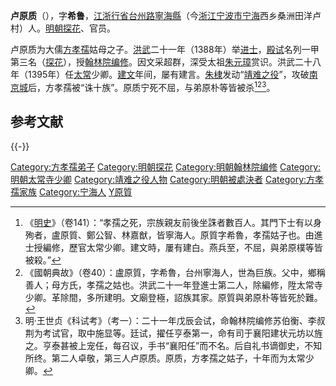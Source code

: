 '''卢原质'''（{{bd|1351年||1402年|catIdx=L卢}}），字'''希鲁'''，[[江浙行省|江浙行省]][[台州路|台州路]][[寧海縣_(浙江省)|寧海縣]]（今[[浙江|浙江]][[宁波市|宁波市]][[宁海县_(浙江省)|宁海]]西乡桑洲田洋卢村）人。[[明朝|明朝]][[探花|探花]]、官员。

卢原质为大儒[[方孝孺|方孝孺]]姑母之子。[[洪武|洪武]]二十一年（1388年）举[[进士|进士]]，[[殿试|殿试]]名列一甲第三名（[[探花|探花]]），授[[翰林院|翰林院]][[编修|编修]]。因文采超群，深受太祖[[朱元璋|朱元璋]]赏识。洪武二十八年（1395年）任[[太常寺|太常]]少卿。[[建文|建文]]年间，屡有建言。[[朱棣|朱棣]]发动“[[靖难之役|靖难之役]]”，攻破[[南京城|南京城]]后，方孝孺被“诛十族”。原质宁死不屈，与弟原朴等皆被杀<ref>《[[明史|明史]]》（卷141）：“孝孺之死，宗族親友前後坐誅者數百人。其門下士有以身殉者，盧原質、鄭公智、林嘉猷，皆寧海人。原質字希魯，孝孺姑子也。由進士授編修，歷官太常少卿。建文時，屢有建白。燕兵至，不屈，與弟原樸等皆被殺。”</ref><ref>《國朝典故》（卷40）：盧原質，字希魯，台州寧海人，世為巨族。父中，鄉稱善人；母方氏，孝孺之姑也。洪武二十一年登進士第二人，除編修，陞太常寺少卿。革除間，多所建明。文廟登極，詔族其家。原質與弟原朴等皆死於難。</ref><ref>明·王世贞《科试考》（考一）：二十一年戊辰会试，命翰林院编修苏伯衡、李叔荆为考试官，取中施显等。廷试，擢任亨泰第一，命有司于襄阳建状元坊以旌之。亨泰甚被上宠任，每召议，手书“襄阳任”而不名。后自礼书谪御史，不知所终。第二人卓敬，第三人卢原质。原质，方孝孺之姑子，十年而为太常少卿。</ref>。

== 参考文献 ==
{{Wikisource|明史/卷141}}
{{Reflist}}

{{-}}
{{洪武二十一年戊辰科殿試金榜}}

{{DEFAULTSORT:Lu盧}}
[[Category:方孝孺弟子|Category:方孝孺弟子]]
[[Category:明朝探花|Category:明朝探花]]
[[Category:明朝翰林院编修|Category:明朝翰林院编修]]
[[Category:明朝太常寺少卿|Category:明朝太常寺少卿]]
[[Category:靖难之役人物|Category:靖难之役人物]]
[[Category:明朝被處決者|Category:明朝被處決者]]
[[Category:方孝孺家族|Category:方孝孺家族]]
[[Category:宁海人|Category:宁海人]]
[[Category:盧姓|Y原質]]

{{明朝官员小作品}}